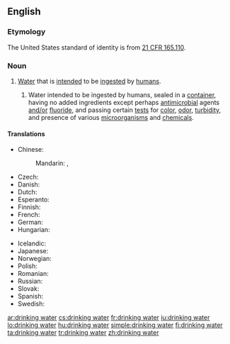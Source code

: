 ==English==
{{wikipedia}}

===Etymology===
The United States standard of identity is from [http://edocket.access.gpo.gov/cfr_2002/aprqtr/21cfr165.110.htm 21&nbsp;CFR 165.110].

===Noun===
{{en-noun|sg=[[drinking]] [[water]]|-|s}}

# [[water|Water]] that is [[intended]] to be [[ingested]] by [[human]]s.
## {{US|_|standard of identity}} Water intended to be ingested by humans, sealed in a [[container]], having no added ingredients except perhaps [[antimicrobial]] agents [[and/or]] [[fluoride]], and passing certain [[test]]s for [[color]], [[odor]], [[turbidity]], and presence of various [[microorganism]]s and [[chemical]]s.

====Translations====
{{trans-top|water for humans}}
* Chinese:
*: Mandarin: {{t-|cmn|飲用水|sc=Hani}}, {{t-|cmn|饮用水|tr=yǐnyòngshuǐ|sc=Hani}}
* Czech: {{t+|cs|pitná voda|f}}
* Danish: {{t|da|drikkevand}}
* Dutch: {{t|nl|drinkwater}}
* Esperanto: {{t|eo|trinkakvo|xs=Esperanto}}
* Finnish: {{t+|fi|juomavesi}}
* French: {{t|fr|eau potable}}
* German: {{t+|de|Trinkwasser}}
* Hungarian: {{t+|hu|ivóvíz}}
{{trans-mid}}
* Icelandic: {{t|is|drykkjarvatn|n}}
* Japanese: {{t-|ja|飲用水|tr=[[いんようすい]], [[inyōsui]]}}
* Norwegian: {{t|no|drikkevann}}
* Polish: {{t|pl|woda do picia}}
* Romanian: {{t-|ro|apă potabilă|f}}
* Russian: {{t|ru|питьевая вода|f|tr=pit'jevája vodá}}
* Slovak: {{t-|sk|pitná voda}}
* Spanish: {{t|es|agua potable}}
* Swedish: {{t+|sv|dricksvatten}}
{{trans-bottom}}

[[ar:drinking water]]
[[cs:drinking water]]
[[fr:drinking water]]
[[iu:drinking water]]
[[lo:drinking water]]
[[hu:drinking water]]
[[simple:drinking water]]
[[fi:drinking water]]
[[ta:drinking water]]
[[tr:drinking water]]
[[zh:drinking water]]